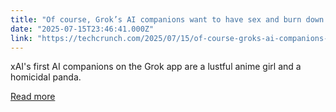 ```yaml
---
title: "Of course, Grok’s AI companions want to have sex and burn down schools"
date: "2025-07-15T23:46:41.000Z"
link: "https://techcrunch.com/2025/07/15/of-course-groks-ai-companions-want-to-have-sex-and-burn-down-schools/"
---
```


xAI's first AI companions on the Grok app are a lustful anime girl and a homicidal panda.

[Read more](https://techcrunch.com/2025/07/15/of-course-groks-ai-companions-want-to-have-sex-and-burn-down-schools/)
